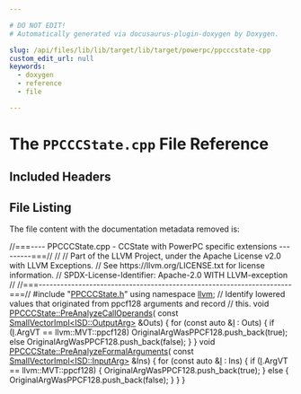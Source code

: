 ```yaml
---

# DO NOT EDIT!
# Automatically generated via docusaurus-plugin-doxygen by Doxygen.

slug: /api/files/lib/lib/target/lib/target/powerpc/ppcccstate-cpp
custom_edit_url: null
keywords:
  - doxygen
  - reference
  - file

---
```





# The `PPCCCState.cpp` File Reference

<DoxygenPage pluginConfig={pluginConfig}>



## Included Headers

<IncludesList>
<IncludesListItem
  filePath="PPCCCState.h"
  permalink="/docs/api/files/lib/lib/target/lib/target/powerpc/ppcccstate-h"
  isLocal="true" />
</IncludesList>


## File Listing

The file content with the documentation metadata removed is:

<ProgramListing>

<Link id="l00001" /><CodeLine lineNumber="1"><Highlight kind="comment">//===---- PPCCCState.cpp - CCState with PowerPC specific extensions ---------===//</Highlight><Highlight kind="normal"></Highlight></CodeLine>
<Link id="l00002" /><CodeLine lineNumber="2"><Highlight kind="normal"></Highlight><Highlight kind="comment">//</Highlight><Highlight kind="normal"></Highlight></CodeLine>
<Link id="l00003" /><CodeLine lineNumber="3"><Highlight kind="normal"></Highlight><Highlight kind="comment">// Part of the LLVM Project, under the Apache License v2.0 with LLVM Exceptions.</Highlight><Highlight kind="normal"></Highlight></CodeLine>
<Link id="l00004" /><CodeLine lineNumber="4"><Highlight kind="normal"></Highlight><Highlight kind="comment">// See https://llvm.org/LICENSE.txt for license information.</Highlight><Highlight kind="normal"></Highlight></CodeLine>
<Link id="l00005" /><CodeLine lineNumber="5"><Highlight kind="normal"></Highlight><Highlight kind="comment">// SPDX-License-Identifier: Apache-2.0 WITH LLVM-exception</Highlight><Highlight kind="normal"></Highlight></CodeLine>
<Link id="l00006" /><CodeLine lineNumber="6"><Highlight kind="normal"></Highlight><Highlight kind="comment">//</Highlight><Highlight kind="normal"></Highlight></CodeLine>
<Link id="l00007" /><CodeLine lineNumber="7"><Highlight kind="normal"></Highlight><Highlight kind="comment">//===----------------------------------------------------------------------===//</Highlight><Highlight kind="normal"></Highlight></CodeLine>
<Link id="l00008" /><CodeLine lineNumber="8"><Highlight kind="normal"></Highlight></CodeLine>
<Link id="l00009" /><CodeLine lineNumber="9"><Highlight kind="normal"></Highlight><Highlight kind="preprocessor">#include &quot;<a href="/docs/api/files/lib/lib/target/lib/target/powerpc/ppcccstate-h">PPCCCState.h</a>&quot;</Highlight><Highlight kind="normal"></Highlight></CodeLine>
<Link id="l00010" /><CodeLine lineNumber="10"><Highlight kind="normal"></Highlight><Highlight kind="keyword">using namespace </Highlight><Highlight kind="normal"><a href="/docs/api/namespaces/llvm">llvm</a>;</Highlight></CodeLine>
<Link id="l00011" /><CodeLine lineNumber="11"><Highlight kind="normal"></Highlight></CodeLine>
<Link id="l00012" /><CodeLine lineNumber="12"><Highlight kind="normal"></Highlight><Highlight kind="comment">// Identify lowered values that originated from ppcf128 arguments and record</Highlight><Highlight kind="normal"></Highlight></CodeLine>
<Link id="l00013" /><CodeLine lineNumber="13"><Highlight kind="normal"></Highlight><Highlight kind="comment">// this.</Highlight><Highlight kind="normal"></Highlight></CodeLine>
<Link id="l00014" /><CodeLine lineNumber="14" lineLink="/docs/api/classes/llvm/ppcccstate/#ae5d44393838df71e596955aa6ee527e8"><Highlight kind="normal"></Highlight><Highlight kind="keywordtype">void</Highlight><Highlight kind="normal"> <a href="/docs/api/classes/llvm/ppcccstate/#ae5d44393838df71e596955aa6ee527e8">PPCCCState::PreAnalyzeCallOperands</a>(</Highlight></CodeLine>
<Link id="l00015" /><CodeLine lineNumber="15"><Highlight kind="normal">    </Highlight><Highlight kind="keyword">const</Highlight><Highlight kind="normal"> <a href="/docs/api/classes/llvm/smallvectorimpl">SmallVectorImpl&lt;ISD::OutputArg&gt;</a> &amp;Outs) &#123;</Highlight></CodeLine>
<Link id="l00016" /><CodeLine lineNumber="16"><Highlight kind="normal">  </Highlight><Highlight kind="keywordflow">for</Highlight><Highlight kind="normal"> (</Highlight><Highlight kind="keyword">const</Highlight><Highlight kind="normal"> </Highlight><Highlight kind="keyword">auto</Highlight><Highlight kind="normal"> &amp;<a href="/docs/api/files/lib/lib/support/md5-cpp/#ac0eafdc9ee161b71e7af98af736952fd">I</a> : Outs) &#123;</Highlight></CodeLine>
<Link id="l00017" /><CodeLine lineNumber="17"><Highlight kind="normal">    </Highlight><Highlight kind="keywordflow">if</Highlight><Highlight kind="normal"> (<a href="/docs/api/files/lib/lib/support/md5-cpp/#ac0eafdc9ee161b71e7af98af736952fd">I</a>.ArgVT == llvm::MVT::ppcf128)</Highlight></CodeLine>
<Link id="l00018" /><CodeLine lineNumber="18"><Highlight kind="normal">      OriginalArgWasPPCF128.push&#95;back(</Highlight><Highlight kind="keyword">true</Highlight><Highlight kind="normal">);</Highlight></CodeLine>
<Link id="l00019" /><CodeLine lineNumber="19"><Highlight kind="normal">    </Highlight><Highlight kind="keywordflow">else</Highlight><Highlight kind="normal"></Highlight></CodeLine>
<Link id="l00020" /><CodeLine lineNumber="20"><Highlight kind="normal">      OriginalArgWasPPCF128.push&#95;back(</Highlight><Highlight kind="keyword">false</Highlight><Highlight kind="normal">);</Highlight></CodeLine>
<Link id="l00021" /><CodeLine lineNumber="21"><Highlight kind="normal">  &#125;</Highlight></CodeLine>
<Link id="l00022" /><CodeLine lineNumber="22"><Highlight kind="normal">&#125;</Highlight></CodeLine>
<Link id="l00023" /><CodeLine lineNumber="23"><Highlight kind="normal"></Highlight></CodeLine>
<Link id="l00024" /><CodeLine lineNumber="24" lineLink="/docs/api/classes/llvm/ppcccstate/#a5efa73361f417393028b2708c7ab8663"><Highlight kind="normal"></Highlight><Highlight kind="keywordtype">void</Highlight><Highlight kind="normal"> <a href="/docs/api/classes/llvm/ppcccstate/#a5efa73361f417393028b2708c7ab8663">PPCCCState::PreAnalyzeFormalArguments</a>(</Highlight></CodeLine>
<Link id="l00025" /><CodeLine lineNumber="25"><Highlight kind="normal">    </Highlight><Highlight kind="keyword">const</Highlight><Highlight kind="normal"> <a href="/docs/api/classes/llvm/smallvectorimpl">SmallVectorImpl&lt;ISD::InputArg&gt;</a> &amp;Ins) &#123;</Highlight></CodeLine>
<Link id="l00026" /><CodeLine lineNumber="26"><Highlight kind="normal">  </Highlight><Highlight kind="keywordflow">for</Highlight><Highlight kind="normal"> (</Highlight><Highlight kind="keyword">const</Highlight><Highlight kind="normal"> </Highlight><Highlight kind="keyword">auto</Highlight><Highlight kind="normal"> &amp;<a href="/docs/api/files/lib/lib/support/md5-cpp/#ac0eafdc9ee161b71e7af98af736952fd">I</a> : Ins) &#123;</Highlight></CodeLine>
<Link id="l00027" /><CodeLine lineNumber="27"><Highlight kind="normal">    </Highlight><Highlight kind="keywordflow">if</Highlight><Highlight kind="normal"> (<a href="/docs/api/files/lib/lib/support/md5-cpp/#ac0eafdc9ee161b71e7af98af736952fd">I</a>.ArgVT == llvm::MVT::ppcf128) &#123;</Highlight></CodeLine>
<Link id="l00028" /><CodeLine lineNumber="28"><Highlight kind="normal">      OriginalArgWasPPCF128.push&#95;back(</Highlight><Highlight kind="keyword">true</Highlight><Highlight kind="normal">);</Highlight></CodeLine>
<Link id="l00029" /><CodeLine lineNumber="29"><Highlight kind="normal">    &#125; </Highlight><Highlight kind="keywordflow">else</Highlight><Highlight kind="normal"> &#123;</Highlight></CodeLine>
<Link id="l00030" /><CodeLine lineNumber="30"><Highlight kind="normal">      OriginalArgWasPPCF128.push&#95;back(</Highlight><Highlight kind="keyword">false</Highlight><Highlight kind="normal">);</Highlight></CodeLine>
<Link id="l00031" /><CodeLine lineNumber="31"><Highlight kind="normal">    &#125;</Highlight></CodeLine>
<Link id="l00032" /><CodeLine lineNumber="32"><Highlight kind="normal">  &#125;</Highlight></CodeLine>
<Link id="l00033" /><CodeLine lineNumber="33"><Highlight kind="normal">&#125;</Highlight></CodeLine>

</ProgramListing>


</DoxygenPage>
